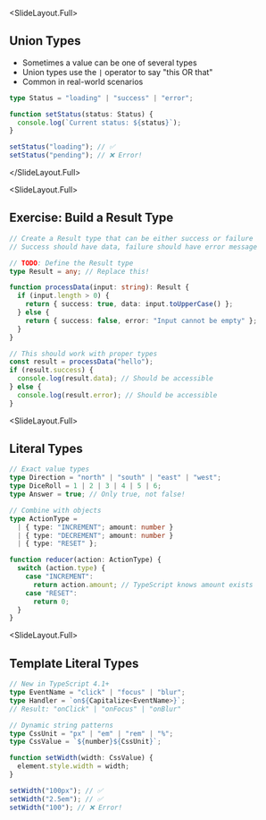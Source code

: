 
<SlideLayout.Full>
## Union Types

- Sometimes a value can be one of several types
- Union types use the `|` operator to say "this OR that"
- Common in real-world scenarios

```typescript
type Status = "loading" | "success" | "error";

function setStatus(status: Status) {
  console.log(`Current status: ${status}`);
}

setStatus("loading"); // ✅
setStatus("pending"); // ❌ Error!
```
</SlideLayout.Full>

<SlideLayout.Full>
## Exercise: Build a Result Type
<CodeDisplay height="500px">
  <File name="example.typescript">
    
```typescript
// Create a Result type that can be either success or failure
// Success should have data, failure should have error message

// TODO: Define the Result type
type Result = any; // Replace this!

function processData(input: string): Result {
  if (input.length > 0) {
    return { success: true, data: input.toUpperCase() };
  } else {
    return { success: false, error: "Input cannot be empty" };
  }
}

// This should work with proper types
const result = processData("hello");
if (result.success) {
  console.log(result.data); // Should be accessible
} else {
  console.log(result.error); // Should be accessible
}
```
    
  </File>
</CodeDisplay>
</SlideLayout.Full>

<SlideLayout.Full>
## Literal Types
<CodeDisplay height="500px">
  <File name="example.typescript">
    
```typescript
// Exact value types
type Direction = "north" | "south" | "east" | "west";
type DiceRoll = 1 | 2 | 3 | 4 | 5 | 6;
type Answer = true; // Only true, not false!

// Combine with objects
type ActionType = 
  | { type: "INCREMENT"; amount: number }
  | { type: "DECREMENT"; amount: number }
  | { type: "RESET" };

function reducer(action: ActionType) {
  switch (action.type) {
    case "INCREMENT":
      return action.amount; // TypeScript knows amount exists
    case "RESET":
      return 0;
  }
}
```
    
  </File>
</CodeDisplay>
</SlideLayout.Full>

<SlideLayout.Full>
## Template Literal Types
<CodeDisplay height="500px">
  <File name="example.typescript">
    
```typescript
// New in TypeScript 4.1+
type EventName = "click" | "focus" | "blur";
type Handler = `on${Capitalize<EventName>}`;
// Result: "onClick" | "onFocus" | "onBlur"

// Dynamic string patterns
type CssUnit = "px" | "em" | "rem" | "%";
type CssValue = `${number}${CssUnit}`;

function setWidth(width: CssValue) {
  element.style.width = width;
}

setWidth("100px"); // ✅
setWidth("2.5em"); // ✅
setWidth("100"); // ❌ Error!
```
    
  </File>
</CodeDisplay>
</SlideLayout.Full>
